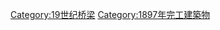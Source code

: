 {{Commonscat|Bridges completed in 1897}}
{{Cat nav 10years|19世纪桥梁|1897||年完工橋梁‎}}

[[Category:19世纪桥梁|Category:19世纪桥梁]]
[[Category:1897年完工建築物|Category:1897年完工建築物]]